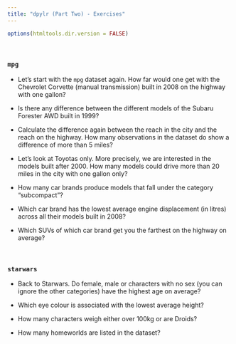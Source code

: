 ```yaml
---
title: "dpylr (Part Two) - Exercises"
---
```


```r
options(htmltools.dir.version = FALSE)
```

<br>

### `mpg`

- Let’s start with the `mpg` dataset again. How far would one get with the Chevrolet Corvette (manual transmission) built in 2008 on the highway with one gallon?

- Is there any difference between the different models of the Subaru Forester AWD built in 1999?

- Calculate the difference again between the reach in the city and the reach on the highway. How many observations in the dataset do show a difference of more than 5 miles?

- Let’s look at Toyotas only. More precisely, we are interested in the models built after 2000. How many models could drive more than 20 miles in the city with one gallon only?

- How many car brands produce models that fall under the category “subcompact”?

- Which car brand has the lowest average engine displacement (in litres) across all their models built in 2008?

- Which SUVs of which car brand get you the farthest on the highway on average? 

<br>

### `starwars`

- Back to Starwars. Do female, male or characters with no sex (you can ignore the other categories) have the highest age on average?

- Which eye colour is associated with the lowest average height?

- How many characters weigh either over 100kg or are Droids?

- How many homeworlds are listed in the dataset?
